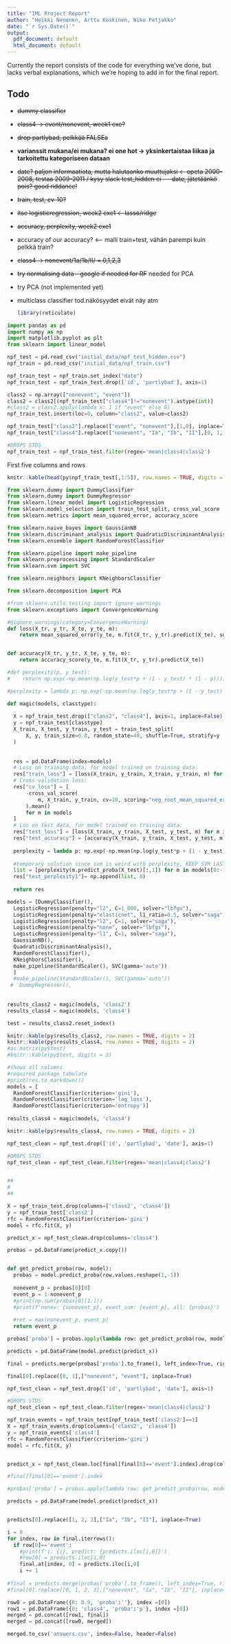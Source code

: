 ```yaml
---
title: "IML Project Report"
author: "Heikki Nenonen, Arttu Koskinen, Niko Petjakko"
date: "`r Sys.Date()`"
output:
  pdf_document: default
  html_document: default
---
```


Currently the report consists of the code for everything we've done, but lacks verbal explanations, which we're hoping to add in for the final report.

## Todo

-   ~~dummy classifier~~

-   ~~class4 -\> event/nonevent, week1 exe?~~

-   ~~drop partlybad, pelkkää FALSEa~~

-   **varianssit mukana/ei mukana? ei one hot -\> yksinkertaistaa liikaa ja tarkoitettu kategoriseen dataan**

-   ~~date? paljon informaatiota, mutta halutaanko muuttujaksi \<- opeta 2000-2008, testaa 2009-2011 / kysy slack test_hidden ei - - date, jätetäänkö pois? good riddance!~~

-   ~~train, test, cv-10?~~

-   ~~itse logisticregression, week2 exe1 \<- lasso/ridge~~

-   ~~accuracy, perplexity, week2 exe1~~

-   accuracy of our accuracy? \<-- malli train+test, vähän parempi kuin pelkkä train?

-   ~~class4 -\> nonevent/1a/1b/II/ = 0,1,2,3~~

-   ~~try normalising data - google if needed for RF~~ needed for PCA

-   try PCA (not implemented yet)

-   multiclass classifier tod.näkösyydet eivät näy atm

    ```r
    library(reticulate)
    ```

```python
import pandas as pd
import numpy as np
import matplotlib.pyplot as plt
from sklearn import linear_model

npf_test = pd.read_csv("initial_data/npf_test_hidden.csv")
npf_train = pd.read_csv("initial_data/npf_train.csv")


```

```python

npf_train_test = npf_train.set_index("date")
npf_train_test = npf_train_test.drop(['id', 'partlybad'], axis=1)

class2 = np.array(["nonevent", "event"])
class2 = class2[(npf_train_test["class4"]!="nonevent").astype(int)]
#class2 = class2.apply(lambda x: 1 if "event" else 0)
npf_train_test.insert(loc=0, column="class2", value=class2)

npf_train_test["class2"].replace(["event", "nonevent"],[1,0], inplace=True)
npf_train_test["class4"].replace(["nonevent", "Ia", "Ib", "II"],[0, 1, 2, 3], inplace=True)

#DROPS STDS
npf_train_test = npf_train_test.filter(regex='mean|class4|class2')


```

First five columns and rows

```r
knitr::kable(head(py$npf_train_test[,1:5]), row.names = TRUE, digits = 2)
```

```python
from sklearn.dummy import DummyClassifier
from sklearn.dummy import DummyRegressor
from sklearn.linear_model import LogisticRegression 
from sklearn.model_selection import train_test_split, cross_val_score
from sklearn.metrics import mean_squared_error, accuracy_score

from sklearn.naive_bayes import GaussianNB
from sklearn.discriminant_analysis import QuadraticDiscriminantAnalysis
from sklearn.ensemble import RandomForestClassifier

from sklearn.pipeline import make_pipeline
from sklearn.preprocessing import StandardScaler
from sklearn.svm import SVC

from sklearn.neighbors import KNeighborsClassifier

from sklearn.decomposition import PCA

#from sklearn.utils.testing import ignore_warnings
from sklearn.exceptions import ConvergenceWarning
```

```python
#@ignore_warnings(category=ConvergenceWarning)
def loss(X_tr, y_tr, X_te, y_te, m):
    return mean_squared_error(y_te, m.fit(X_tr, y_tr).predict(X_te), squared=False)


def accuracy(X_tr, y_tr, X_te, y_te, m):
    return accuracy_score(y_te, m.fit(X_tr, y_tr).predict(X_te))

#def perplexity(p, y_test):
#    return np.exp(-np.mean(np.log(y_test*p + (1 - y_test) * (1 - p))))

#perplexity = lambda p: np.exp(-np.mean(np.log(y_test*p + (1 - y_test) * (1 - p))))

```

```python


def magic(models, classtype):
  
  X = npf_train_test.drop(["class2", "class4"], axis=1, inplace=False)
  y = npf_train_test[classtype]
  X_train, X_test, y_train, y_test = train_test_split(
      X, y, train_size=0.8, random_state=40, shuffle=True, stratify=y
  )
  
  
  res = pd.DataFrame(index=models)
  # Loss on training data, for model trained on training data:
  res["train_loss"] = [loss(X_train, y_train, X_train, y_train, m) for m in models]
  # Cross-validation loss:
  res["cv_loss"] = [
      -cross_val_score(
          m, X_train, y_train, cv=10, scoring="neg_root_mean_squared_error"
      ).mean()
      for m in models
  ]
  # Los on test data, for model trained on training data:
  res["test_loss"] = [loss(X_train, y_train, X_test, y_test, m) for m in models]
  res["test_accuracy"] = [accuracy(X_train, y_train, X_test, y_test, m) for m in models]
  
  perplexity = lambda p: np.exp(-np.mean(np.log(y_test*p + (1 - y_test) * (1 - p))))
  
  #temporary solution since svm is weird with perplexity, KEEP SVM LAST!!
  list = [perplexity(m.predict_proba(X_test)[:,1]) for m in models[0:-1]]
  res["test_perplexity1"]= np.append(list, 0)
  
  return res

```

```python

models = [DummyClassifier(), 
  LogisticRegression(penalty="l2", C=1_000, solver="lbfgs"), 
  LogisticRegression(penalty="elasticnet", l1_ratio=0.5, solver="saga"), 
  LogisticRegression(penalty="l2", C=1, solver="saga"), 
  LogisticRegression(penalty="none", solver="lbfgs"), 
  LogisticRegression(penalty="l1", C=1, solver="saga"),
  GaussianNB(),
  QuadraticDiscriminantAnalysis(),
  RandomForestClassifier(),
  KNeighborsClassifier(),
  make_pipeline(StandardScaler(), SVC(gamma='auto'))
  ]
  #make_pipeline(StandardScaler(), SVC(gamma='auto'))
 #  DummyRegressor(),
  
  
results_class2 = magic(models, 'class2')
results_class4 = magic(models, 'class4')
```

```python
test = results_class2.reset_index()
```

```r
knitr::kable(py$results_class2, row.names = TRUE, digits = 2)
knitr::kable(py$results_class4, row.names = TRUE, digits = 2)
#as.matrix(py$test)
#knitr::kable(py$test, digits = 2)

```

```python
#shows all columns 
#required package tabulate 
#print(res.to_markdown())
models = [  
  RandomForestClassifier(criterion='gini'),
  RandomForestClassifier(criterion='log_loss'),
  RandomForestClassifier(criterion='entropy')]
  
results_class4 = magic(models, 'class4')


```

```r
knitr::kable(py$results_class4, row.names = TRUE, digits = 2)

```

```python
npf_test_clean = npf_test.drop(['id', 'partlybad', 'date'], axis=1)

#DROPS STDS
npf_test_clean = npf_test_clean.filter(regex='mean|class4|class2')


##
#
##

X = npf_train_test.drop(columns=['class2', 'class4'])
y = npf_train_test['class2']
rfc = RandomForestClassifier(criterion='gini')
model = rfc.fit(X, y)

predict_x = npf_test_clean.drop(columns='class4')

probas = pd.DataFrame(predict_x.copy())


def get_predict_proba(row, model):
  probas = model.predict_proba(row.values.reshape(1,-1))
  
  nonevent_p = probas[0][0]
  event_p = 1-nonevent_p
  #print(np.sum(probas[0][1:]))
  #print(f'nonev: {nonevent_p}, event_sum: {event_p}, all: {probas}')
   
  #ret = max(nonevent_p, event_p)
  return event_p 

probas['proba'] = probas.apply(lambda row: get_predict_proba(row, model), axis=1)

predicts = pd.DataFrame(model.predict(predict_x))

final = predicts.merge(probas['proba'].to_frame(), left_index=True, right_index=True)

final[0].replace([0, 1],["nonevent", "event"], inplace=True)
```

```python

npf_test_clean = npf_test.drop(['id', 'partlybad', 'date'], axis=1)

#DROPS STDS
npf_test_clean = npf_test_clean.filter(regex='mean|class4|class2')

npf_train_events = npf_train_test[npf_train_test['class2']==1]
X = npf_train_events.drop(columns=['class2', 'class4'])
y = npf_train_events['class4']
rfc = RandomForestClassifier(criterion='gini')
model = rfc.fit(X, y)


predict_x = npf_test_clean.loc[final[final[0]=='event'].index].drop(columns='class4')

#final[final[0]=='event'].index

#probas['proba'] = probas.apply(lambda row: get_predict_proba(row, model), axis=1)

predicts = pd.DataFrame(model.predict(predict_x))


predicts[0].replace([1, 2, 3],["Ia", "Ib", "II"], inplace=True)

i = 0
for index, row in final.iterrows():
  if row[0]=='event':
    #print(f'i: {i}, predict: {predicts.iloc[i,0]}')
    #row[0] = predicts.iloc[i,0]
    final.at[index, 0] = predicts.iloc[i,0]
    i += 1
  
#final = predicts.merge(probas['proba'].to_frame(), left_index=True, right_index=True)
#final[0].replace([0, 1, 2, 3],["nonevent", "Ia", "Ib", "II"], inplace=True)

```

```python
row0 = pd.DataFrame({0: 0.9, 'proba':''}, index =[0])
row1 = pd.DataFrame({0: 'class4', 'proba':'p'}, index =[0])
merged = pd.concat([row1, final])
merged = pd.concat([row0, merged])

merged.to_csv('answers.csv', index=False, header=False)
```
